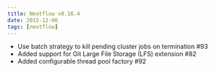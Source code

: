 ```yaml
---
title: Nextflow v0.16.4
date: 2015-12-06
tags: [nextflow]
---
```


- Use batch strategy to kill pending cluster jobs on termination #93
- Added support for Git Large File Storage (LFS) extension #82
- Added configurable thread pool factory #92
